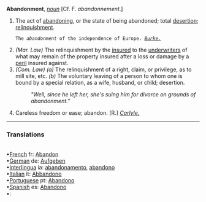 '''Abandonment''', ''[[noun (part of speech)|noun]]'' [Cf. F. ''abandonnement''.]

<ol>
<li>The act of [[abandoning]], or the state of being abandoned; total [[desertion]]; [[relinquishment]].

<code>The ''abandonment'' of the independence of Europe. ''[[Burke. (source)|Burke.]]''</code>

<li> ''(Mar. Law)'' The relinquishment by the [[insured]] to the [[underwriters]] of what may remain of the property insured after a loss or damage by a [[peril]] insured against.

<li> ''(Com. Law)'' ''(a)'' The relinquishment of a right, claim, or privilege, as to mill site, etc. ''(b)'' The voluntary leaving of a person to whom one is bound by a special relation, as a wife, husband, or child; desertion.

:'' "Well, since he left her, she's suing him for divorce on grounds of abandonment." ''

<li> Careless freedom or ease; abandon. [R.] ''[[Carlyle. (source)|Carlyle.]]''
</ol>
<HR> <P> <H3>Translations</H3><BR>•[[French]] fr: [[Abandon]]<BR>•[[German]] de: [[Aufgeben]]<BR>•[[Interlingua]] ia: [[abandonamento]], [[abandono]]<BR>•[[Italian]] it: [[Abbandono]]<BR>•[[Portuguese]] pt: [[Abandono]]<BR>•[[Spanish]] es: [[Abandono]]<BR>•[[]]: [[]]